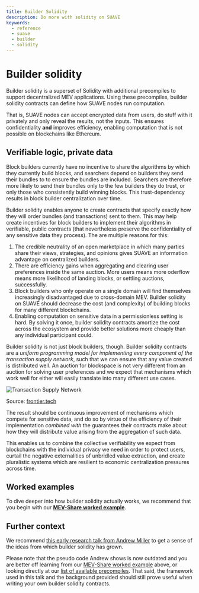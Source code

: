 ```yaml
---
title: Builder Solidity
description: Do more with solidity on SUAVE
keywords:
  - reference
  - suave
  - builder
  - solidity
---
```



# Builder solidity

Builder solidity is a superset of Solidity with additional precompiles to support decentralized MEV applications. Using these precompiles, builder solidity contracts can define how SUAVE nodes run computation. 

That is, SUAVE nodes can accept encrypted data from users, do stuff with it privately and only reveal the results, not the inputs. This ensures confidentiality **and** improves efficiency, enabling computation that is not possible on blockchains like Ethereum.

## Verifiable logic, private data

Block builders currently have no incentive to share the algorithms by which they currently build blocks, and searchers depend on builders they send their bundles to to ensure the bundles are included. Searchers are therefore more likely to send their bundles only to the few builders they do trust, or only those who consistently build winning blocks. This trust-dependency results in block builder centralization over time.

Builder solidity enables anyone to create contracts that specify exactly how they will order bundles (and transactions) sent to them. This may help create incentives for block builders to implement their algorithms in verifiable, public contracts (that nevertheless preserve the confidentiality of any sensitive data they process). The are multiple reasons for this:

1. The credible neutrality of an open marketplace in which many parties share their views, strategies, and opinions gives SUAVE an information advantage on centralized builders.
2. There are efficiency gains when aggregating and clearing user preferences inside the same auction. More users means more oderflow means more likelihood of landing blocks, or settling auctions, successfully.
3. Block builders who only operate on a single domain will find themselves increasingly disadvantaged due to cross-domain MEV. Builder solidity on SUAVE should decrease the cost (and complexity) of building blocks for many different blockchains.
4. Enabling computation on sensitive data in a permissionless setting is hard. By solving it once, builder solidity contracts amortize the cost across the ecosystem and provide better solutions more cheaply than any individual participant could.

Builder solidity is not just block builders, though. Builder solidity contracts are a _uniform programming model for implementing every component of the transaction supply network_, such that we can ensure that any value created is distributed well. An auction for blockspace is not very different from an auction for solving user preferences and we expect that mechanisms which work well for either will easily translate into many different use cases.

<AlignItems horizontal="center" vertical="center" sideMargin={0}>
<div>
  <img alt="Transaction Supply Network" src={require('/static/img/tx_supply_network.png').default} />
</div>
</AlignItems>

<p style={{fontSize: 14 + 'px', marginTop: 10 + 'px', color: '#BCC1CD'}}>Source: <a style={{fontSize: 14 + 'px', marginTop: 10 + 'px', color: '#BCC1CD', textDecoration: 'underline'}} href="https://frontier.tech/infinite-games" tagret="_blank" rel="noreferrer">frontier.tech</a></p>

The result should be continuous improvement of mechanisms which compete for sensitive data, and do so by virtue of the efficiency of their implementation _combined with_ the guarantees their contracts make about how they will distribute value arising from the aggregation of such data.

This enables us to combine the collective verifiability we expect from blockchains with the individual privacy we need in order to protect users, curtail the negative externalities of unbridled value extraction, and create pluralistic systems which are resilient to economic centralization pressures across time. 

## Worked examples

To dive deeper into how builder solidity actually works, we recommend that you begin with our **[MEV-Share worked example](/technical-details/builder-solidity/worked-examples/mev-share)**.

## Further context

We recommend [this early research talk from Andrew Miller](https://youtu.be/DhsDFKnHPa0?t=344) to get a sense of the ideas from which builder solidity has grown.

Please note that the pseudo code Andrew shows is now outdated and you are better off learning from our [MEV-Share worked example](/technical-details/builder-solidity/worked-examples/mev-share) above, or looking directly at our [list of available precompiles](/technical-details/precompiles). That said, the framework used in this talk and the background provided should still prove useful when writing your own builder solidity contracts.
